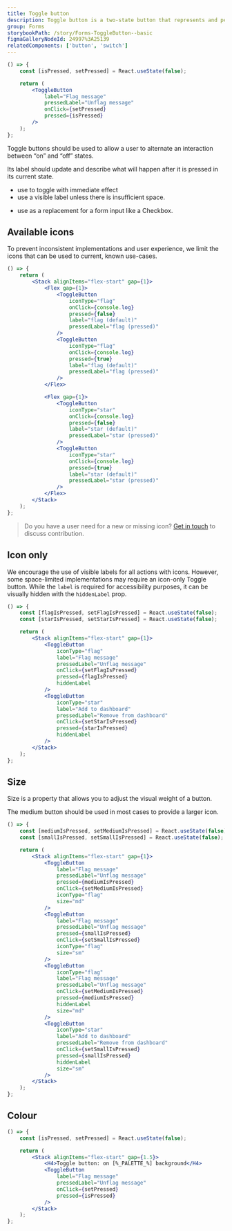 ```yaml
---
title: Toggle button
description: Toggle button is a two-state button that represents and performs an on/off state.
group: Forms
storybookPath: /story/Forms-ToggleButton--basic
figmaGalleryNodeId: 24997%3A25139
relatedComponents: ['button', 'switch']
---
```


```jsx live
() => {
	const [isPressed, setPressed] = React.useState(false);

	return (
		<ToggleButton
			label="Flag message"
			pressedLabel="Unflag message"
			onClick={setPressed}
			pressed={isPressed}
		/>
	);
};
```

Toggle buttons should be used to allow a user to alternate an interaction between “on” and “off” states.

Its label should update and describe what will happen after it is pressed in its current state.

<DoHeading />

- use to toggle with immediate effect
- use a visible label unless there is insufficient space.

<DontHeading />

- use as a replacement for a form input like a Checkbox.

## Available icons

To prevent inconsistent implementations and user experience, we limit the icons that can be used to current, known use-cases.

```jsx live
() => {
	return (
		<Stack alignItems="flex-start" gap={1}>
			<Flex gap={1}>
				<ToggleButton
					iconType="flag"
					onClick={console.log}
					pressed={false}
					label="flag (default)"
					pressedLabel="flag (pressed)"
				/>
				<ToggleButton
					iconType="flag"
					onClick={console.log}
					pressed={true}
					label="flag (default)"
					pressedLabel="flag (pressed)"
				/>
			</Flex>

			<Flex gap={1}>
				<ToggleButton
					iconType="star"
					onClick={console.log}
					pressed={false}
					label="star (default)"
					pressedLabel="star (pressed)"
				/>
				<ToggleButton
					iconType="star"
					onClick={console.log}
					pressed={true}
					label="star (default)"
					pressedLabel="star (pressed)"
				/>
			</Flex>
		</Stack>
	);
};
```

> Do you have a user need for a new or missing icon? [Get in touch](/about) to discuss contribution.

## Icon only

We encourage the use of visible labels for all actions with icons. However, some space-limited implementations may require an icon-only Toggle button. While the `label` is required for accessibility purposes, it can be visually hidden with the `hiddenLabel` prop.

```jsx live
() => {
	const [flagIsPressed, setFlagIsPressed] = React.useState(false);
	const [starIsPressed, setStarIsPressed] = React.useState(false);

	return (
		<Stack alignItems="flex-start" gap={1}>
			<ToggleButton
				iconType="flag"
				label="Flag message"
				pressedLabel="Unflag message"
				onClick={setFlagIsPressed}
				pressed={flagIsPressed}
				hiddenLabel
			/>
			<ToggleButton
				iconType="star"
				label="Add to dashboard"
				pressedLabel="Remove from dashboard"
				onClick={setStarIsPressed}
				pressed={starIsPressed}
				hiddenLabel
			/>
		</Stack>
	);
};
```

## Size

Size is a property that allows you to adjust the visual weight of a button.

The medium button should be used in most cases to provide a larger icon.

```jsx live
() => {
	const [mediumIsPressed, setMediumIsPressed] = React.useState(false);
	const [smallIsPressed, setSmallIsPressed] = React.useState(false);

	return (
		<Stack alignItems="flex-start" gap={1}>
			<ToggleButton
				label="Flag message"
				pressedLabel="Unflag message"
				pressed={mediumIsPressed}
				onClick={setMediumIsPressed}
				iconType="flag"
				size="md"
			/>
			<ToggleButton
				label="Flag message"
				pressedLabel="Unflag message"
				pressed={smallIsPressed}
				onClick={setSmallIsPressed}
				iconType="flag"
				size="sm"
			/>
			<ToggleButton
				iconType="flag"
				label="Flag message"
				pressedLabel="Unflag message"
				onClick={setMediumIsPressed}
				pressed={mediumIsPressed}
				hiddenLabel
				size="md"
			/>
			<ToggleButton
				iconType="star"
				label="Add to dashboard"
				pressedLabel="Remove from dashboard"
				onClick={setSmallIsPressed}
				pressed={smallIsPressed}
				hiddenLabel
				size="sm"
			/>
		</Stack>
	);
};
```

## Colour

```jsx live colorSection
() => {
	const [isPressed, setPressed] = React.useState(false);

	return (
		<Stack alignItems="flex-start" gap={1.5}>
			<H4>Toggle button: on [%_PALETTE_%] background</H4>
			<ToggleButton
				label="Flag message"
				pressedLabel="Unflag message"
				onClick={setPressed}
				pressed={isPressed}
			/>
		</Stack>
	);
};
```
